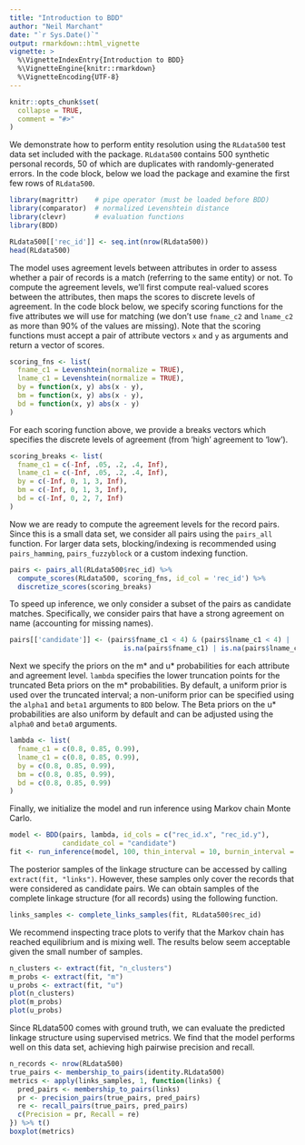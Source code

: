 ```yaml
---
title: "Introduction to BDD"
author: "Neil Marchant"
date: "`r Sys.Date()`"
output: rmarkdown::html_vignette
vignette: >
  %\VignetteIndexEntry{Introduction to BDD}
  %\VignetteEngine{knitr::rmarkdown}
  %\VignetteEncoding{UTF-8}
---
```


```r
knitr::opts_chunk$set(
  collapse = TRUE,
  comment = "#>"
)
```

We demonstrate how to perform entity resolution using the `RLdata500` test 
data set included with the package. `RLdata500` contains 500 synthetic 
personal records, 50 of which are duplicates with randomly-generated errors.
In the code block, below we load the package and examine the first few rows 
of `RLdata500`. 
```r
library(magrittr)    # pipe operator (must be loaded before BDD)
library(comparator)  # normalized Levenshtein distance
library(clevr)       # evaluation functions
library(BDD)

RLdata500[['rec_id']] <- seq.int(nrow(RLdata500))
head(RLdata500)
```

The model uses agreement levels between attributes in order to assess 
whether a pair of records is a match (referring to the same entity) or not.
To compute the agreement levels, we'll first compute real-valued scores
between the attributes, then maps the scores to discrete levels of agreement.
In the code block below, we specify scoring functions for the five attributes 
we will use for matching (we don't use `fname_c2` and `lname_c2` as more than 
90% of the values are missing). 
Note that the scoring functions must accept a pair of attribute vectors `x` 
and `y` as arguments and return a vector of scores.
```r
scoring_fns <- list(
  fname_c1 = Levenshtein(normalize = TRUE),
  lname_c1 = Levenshtein(normalize = TRUE),
  by = function(x, y) abs(x - y),
  bm = function(x, y) abs(x - y),
  bd = function(x, y) abs(x - y)
)
```

For each scoring function above, we provide a breaks vectors which 
specifies the discrete levels of agreement (from 'high' agreement to 'low').
```r
scoring_breaks <- list(
  fname_c1 = c(-Inf, .05, .2, .4, Inf),
  lname_c1 = c(-Inf, .05, .2, .4, Inf),
  by = c(-Inf, 0, 1, 3, Inf),
  bm = c(-Inf, 0, 1, 3, Inf),
  bd = c(-Inf, 0, 2, 7, Inf)
)
```

Now we are ready to compute the agreement levels for the record pairs. 
Since this is a small data set, we consider all pairs using the `pairs_all` 
function. 
For larger data sets, blocking/indexing is recommended using `pairs_hamming`, 
`pairs_fuzzyblock` or a custom indexing function.
```r
pairs <- pairs_all(RLdata500$rec_id) %>%
  compute_scores(RLdata500, scoring_fns, id_col = 'rec_id') %>% 
  discretize_scores(scoring_breaks)
```

To speed up inference, we only consider a subset of the pairs as candidate 
matches. 
Specifically, we consider pairs that have a strong agreement on name 
(accounting for missing names).
```r
pairs[['candidate']] <- (pairs$fname_c1 < 4) & (pairs$lname_c1 < 4) |
                            is.na(pairs$fname_c1) | is.na(pairs$lname_c1) 
```

Next we specify the priors on the m* and u* probabilities for each 
attribute and agreement level. 
`lambda` specifies the lower truncation points for the truncated Beta priors 
on the m* probabilities. 
By default, a uniform prior is used over the truncated interval; a non-uniform 
prior can be specified using the `alpha1` and `beta1` arguments to `BDD` 
below. 
The Beta priors on the u* probabilities are also uniform by default and 
can be adjusted using the `alpha0` and `beta0` arguments.
```r
lambda <- list(
  fname_c1 = c(0.8, 0.85, 0.99),
  lname_c1 = c(0.8, 0.85, 0.99),
  by = c(0.8, 0.85, 0.99),
  bm = c(0.8, 0.85, 0.99),
  bd = c(0.8, 0.85, 0.99)
)
```

Finally, we initialize the model and run inference using Markov chain 
Monte Carlo.
```r
model <- BDD(pairs, lambda, id_cols = c("rec_id.x", "rec_id.y"), 
             candidate_col = "candidate")
fit <- run_inference(model, 100, thin_interval = 10, burnin_interval = 100)
```

The posterior samples of the linkage structure can be accessed by calling 
`extract(fit, "links")`. 
However, these samples only cover the records that were considered as 
candidate pairs. 
We can obtain samples of the complete linkage structure (for all records) 
using the following function.
```r
links_samples <- complete_links_samples(fit, RLdata500$rec_id)
```

We recommend inspecting trace plots to verify that the Markov chain has 
reached equilibrium and is mixing well. The results below seem acceptable given 
the small number of samples.
```r
n_clusters <- extract(fit, "n_clusters")
m_probs <- extract(fit, "m")
u_probs <- extract(fit, "u")
plot(n_clusters)
plot(m_probs)
plot(u_probs)
```

Since RLdata500 comes with ground truth, we can evaluate the predicted 
linkage structure using supervised metrics. 
We find that the model performs well on this data set, achieving high 
pairwise precision and recall.
```r
n_records <- nrow(RLdata500)
true_pairs <- membership_to_pairs(identity.RLdata500)
metrics <- apply(links_samples, 1, function(links) {
  pred_pairs <- membership_to_pairs(links)
  pr <- precision_pairs(true_pairs, pred_pairs)
  re <- recall_pairs(true_pairs, pred_pairs)
  c(Precision = pr, Recall = re)
}) %>% t()
boxplot(metrics)
```
